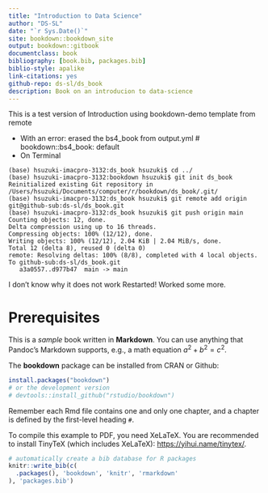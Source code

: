 ```yaml
--- 
title: "Introduction to Data Science"
author: "DS-SL"
date: "`r Sys.Date()`"
site: bookdown::bookdown_site
output: bookdown::gitbook
documentclass: book
bibliography: [book.bib, packages.bib]
biblio-style: apalike
link-citations: yes
github-repo: ds-sl/ds_book
description: Book on an introducion to data-science
---
```


This is a test version of Introduction using bookdown-demo template from remote

* With an error: erased the bs4_book from output.yml # bookdown::bs4_book: default
* On Terminal
```
(base) hsuzuki-imacpro-3132:ds_book hsuzuki$ cd ../
(base) hsuzuki-imacpro-3132:bookdown hsuzuki$ git init ds_book
Reinitialized existing Git repository in /Users/hsuzuki/Documents/computer/r/bookdown/ds_book/.git/
(base) hsuzuki-imacpro-3132:ds_book hsuzuki$ git remote add origin git@github-sub:ds-sl/ds_book.git
(base) hsuzuki-imacpro-3132:ds_book hsuzuki$ git push origin main
Counting objects: 12, done.
Delta compression using up to 16 threads.
Compressing objects: 100% (12/12), done.
Writing objects: 100% (12/12), 2.04 KiB | 2.04 MiB/s, done.
Total 12 (delta 8), reused 0 (delta 0)
remote: Resolving deltas: 100% (8/8), completed with 4 local objects.
To github-sub:ds-sl/ds_book.git
   a3a0557..d977b47  main -> main
```

I don't know why it does not work
Restarted!
Worked some more.

# Prerequisites

This is a _sample_ book written in **Markdown**. You can use anything that Pandoc's Markdown supports, e.g., a math equation $a^2 + b^2 = c^2$.

The **bookdown** package can be installed from CRAN or Github:

```r
install.packages("bookdown")
# or the development version
# devtools::install_github("rstudio/bookdown")
```

Remember each Rmd file contains one and only one chapter, and a chapter is defined by the first-level heading `#`.

To compile this example to PDF, you need XeLaTeX. You are recommended to install TinyTeX (which includes XeLaTeX): <https://yihui.name/tinytex/>.

```r
# automatically create a bib database for R packages
knitr::write_bib(c(
  .packages(), 'bookdown', 'knitr', 'rmarkdown'
), 'packages.bib')
```
